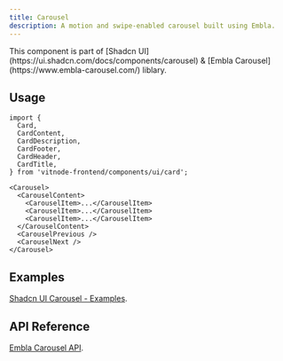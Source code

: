```yaml
---
title: Carousel
description: A motion and swipe-enabled carousel built using Embla.
---
```


<Callout title="Shadcn UI">
  This component is part of [Shadcn
  UI](https://ui.shadcn.com/docs/components/carousel) & [Embla
  Carousel](https://www.embla-carousel.com/) liblary.
</Callout>

## Usage

```tsx
import {
  Card,
  CardContent,
  CardDescription,
  CardFooter,
  CardHeader,
  CardTitle,
} from 'vitnode-frontend/components/ui/card';
```

```tsx
<Carousel>
  <CarouselContent>
    <CarouselItem>...</CarouselItem>
    <CarouselItem>...</CarouselItem>
    <CarouselItem>...</CarouselItem>
  </CarouselContent>
  <CarouselPrevious />
  <CarouselNext />
</Carousel>
```

## Examples

[Shadcn UI Carousel - Examples](https://ui.shadcn.com/docs/components/carousel#examples).

## API Reference

[Embla Carousel API](https://www.embla-carousel.com/api/).
